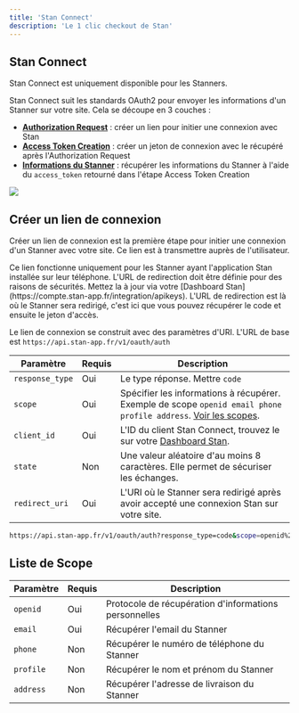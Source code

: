 ```yaml
---
title: 'Stan Connect'
description: 'Le 1 clic checkout de Stan'
---
```


## Stan Connect

<Note>
Stan Connect est uniquement disponible pour les Stanners.
</Note>

Stan Connect suit les standards OAuth2 pour envoyer les informations d'un Stanner sur votre site. Cela se découpe en 3 couches :
- [__Authorization Request__](/stan-connect#creer-un-lien-de-connexion) : créer un lien pour initier une connexion avec Stan
- [__Access Token Creation__](/api-reference/connect/create-access-token) : créer un jeton de connexion avec le récupéré après l'Authorization Request
- [__Informations du Stanner__](/api-reference/user/get) : récupérer les informations du Stanner à l'aide du `access_token` retourné dans l'étape Access Token Creation

<Frame>
  <img src="/images/stan_connect_diag.png" />
</Frame>

## Créer un lien de connexion

Créer un lien de connexion est la première étape pour initier une connexion d'un Stanner avec votre site. Ce lien est à transmettre auprès de l'utilisateur.

<Note>
  Ce lien fonctionne uniquement pour les Stanner ayant l'application Stan installée sur leur téléphone.
</Note>

<Warning>
  L'URL de redirection doit être définie pour des raisons de sécurités. Mettez la à jour via votre [Dashboard Stan](https://compte.stan-app.fr/integration/apikeys). L'URL de redirection est là où le Stanner sera redirigé, c'est ici que vous pouvez récupérer le code et ensuite le jeton d'accès.
</Warning>

Le lien de connexion se construit avec des paramètres d'URI. L'URL de base est `https://api.stan-app.fr/v1/oauth/auth`

| Paramètre         | Requis                                | Description                                                                                                         |
| ----------------- | ------------------------------------- | ------------------------------------------------------------------------------------------------------------------- |
| `response_type`     | Oui                                   | Le type réponse. Mettre `code`                                                                                      |
| `scope`             | Oui                                   | Spécifier les informations à récupérer. Exemple de scope `openid email phone profile address`. [Voir les scopes](#liste-de-scope). |
| `client_id`         | Oui                                   | L'ID du client Stan Connect, trouvez le sur votre [Dashboard Stan](https://compte.stan-app.fr/integration/apikeys). |
| `state`             | Non                                   | Une valeur aléatoire d'au moins 8 caractères. Elle permet de sécuriser les échanges.                                |
| `redirect_uri`      | Oui                                   | L'URI où le Stanner sera redirigé après avoir accepté une connexion Stan sur votre site.                            |

```bash Exemple de lien de connexion
https://api.stan-app.fr/v1/oauth/auth?response_type=code&scope=openid%20email%20phone%20profile%20address&client_id=b68cc88f-21ce-4aa8-a528-36a8f70af3b5&state=abc123xyz&redirect_uri=https://monsite.fr/login
```

## Liste de Scope

| Paramètre         | Requis                                | Description                                                                                                         |
| ----------------- | ------------------------------------- | ------------------------------------------------------------------------------------------------------------------- |
| `openid`            | Oui                                   | Protocole de récupération d'informations personnelles                                                               |
| `email`             | Oui                                   | Récupérer l'email du Stanner                                                                                        |
| `phone`             | Non                                   | Récupérer le numéro de téléphone du Stanner                                                                         |
| `profile`           | Non                                   | Récupérer le nom et prénom du Stanner                                                                               |
| `address`           | Non                                   | Récupérer l'adresse de livraison du Stanner                                                                         |